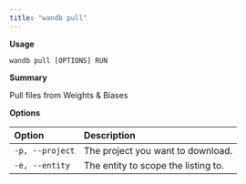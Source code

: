 ```yaml
---
title: "wandb pull"
---
```


**Usage**

`wandb pull [OPTIONS] RUN`

**Summary**

Pull files from Weights & Biases


**Options**

| **Option** | **Description** |
| :--- | :--- |
| `-p, --project` | The project you want to download. |
| `-e, --entity` | The entity to scope the listing to. |




